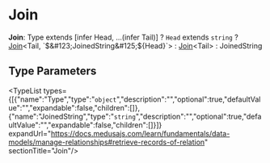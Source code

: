 
# Join

 **Join**: Type extends [infer Head, ...(infer Tail)] ? `Head` extends `string` ? [Join](./page.mdx)&#60;Tail, \`$&#123;JoinedString&#125;$&#123;Head&#125;\`&#62; : [Join](./page.mdx)&#60;Tail&#62; : JoinedString

## Type Parameters

<TypeList types={[{"name":"Type","type":"`object`","description":"","optional":true,"defaultValue":"","expandable":false,"children":[]},{"name":"JoinedString","type":"`string`","description":"","optional":true,"defaultValue":"","expandable":false,"children":[]}]} expandUrl="https://docs.medusajs.com/learn/fundamentals/data-models/manage-relationships#retrieve-records-of-relation" sectionTitle="Join"/>
